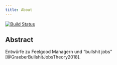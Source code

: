 ```yaml
---
title: About
---
```


[![Build Status](https://travis-ci.com/soztag/fgmbs.svg?token=VqJKxxUwxXFJyYyqJx7G&branch=master)](https://travis-ci.com/soztag/fgmbs)

## Abstract

Entwürfe zu Feelgood Managern und "bullshit jobs" [@GraeberBullshitJobsTheory2018].
